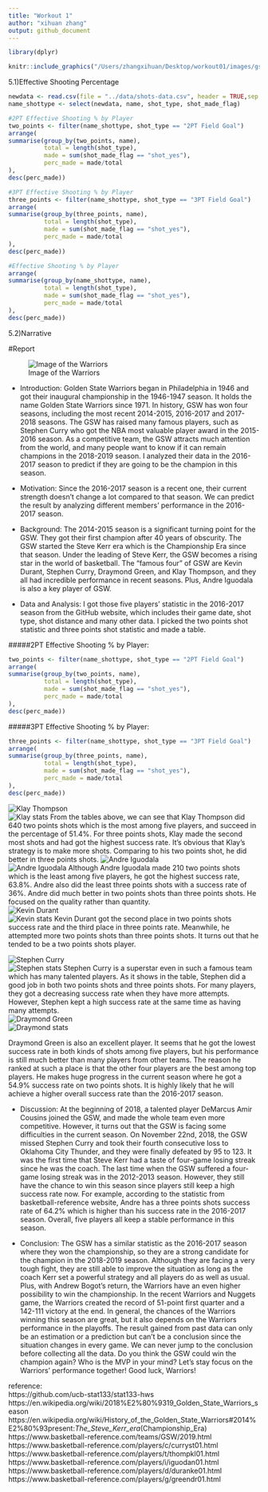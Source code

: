 ```yaml
---
title: "Workout 1"
author: "xihuan zhang"
output: github_document
---
```


```r
library(dplyr)
```

```r
knitr::include_graphics("/Users/zhangxihuan/Desktop/workout01/images/gsw-shot-chart.png")
```

5.1)Effective Shooting Percentage
```r
newdata <- read.csv(file = "../data/shots-data.csv", header = TRUE,sep = ",")
name_shottype <- select(newdata, name, shot_type, shot_made_flag)
```

```r
#2PT Effective Shooting % by Player
two_points <- filter(name_shottype, shot_type == "2PT Field Goal")
arrange(
summarise(group_by(two_points, name),
          total = length(shot_type),
          made = sum(shot_made_flag == "shot_yes"), 
          perc_made = made/total 
),
desc(perc_made))
```

```r
#3PT Effective Shooting % by Player
three_points <- filter(name_shottype, shot_type == "3PT Field Goal")
arrange(
summarise(group_by(three_points, name),
          total = length(shot_type),
          made = sum(shot_made_flag == "shot_yes"), 
          perc_made = made/total 
),
desc(perc_made))
```

```r
#Effective Shooting % by Player
arrange(
summarise(group_by(name_shottype, name),
          total = length(shot_type),
          made = sum(shot_made_flag == "shot_yes"), 
          perc_made = made/total 
),
desc(perc_made))
```

5.2)Narrative      

#Report


![Image of the Warriors](https://qph.fs.quoracdn.net/main-qimg-ec232d1c77da1599213e14b078d5b476)    

* Introduction: Golden State Warriors began in Philadelphia in 1946 and got their inaugural championship in the 1946-1947 season. It holds the name Golden State Warriors since 1971. In history, GSW has won four seasons, including the most recent 2014-2015, 2016-2017 and 2017-2018 seasons. The GSW has raised many famous players, such as Stephen Curry who got the NBA most valuable player award in the 2015-2016 season. As a competitive team, the GSW attracts much attention from the world, and many people want to know if it can remain champions in the 2018-2019 season. I analyzed their data in the 2016-2017 season to predict if they are going to be the champion in this season.

* Motivation: Since the 2016-2017 season is a recent one, their current strength doesn’t change a lot compared to that season. We can predict the result by analyzing different members’ performance in the 2016-2017 season. 

* Background:  The 2014-2015 season is a significant turning point for the GSW. They got their first champion after 40 years of obscurity. The GSW started the Steve Kerr era which is the Championship Era since that season. Under the leading of Steve Kerr, the GSW becomes a rising star in the world of basketball. The “famous four” of GSW are Kevin Durant, Stephen Curry, Draymond Green, and Klay Thompson, and they all had incredible performance in recent seasons. Plus, Andre Iguodala is also a key player of GSW.

* Data and Analysis: I got those five players’ statistic in the 2016-2017 season from the GitHub website, which includes their game date, shot type, shot distance and many other data. I picked the two points shot statistic and three points shot statistic and made a table.

#####2PT Effective Shooting % by Player:

```r
two_points <- filter(name_shottype, shot_type == "2PT Field Goal")
arrange(
summarise(group_by(two_points, name),
          total = length(shot_type),
          made = sum(shot_made_flag == "shot_yes"), 
          perc_made = made/total 
),
desc(perc_made))
```


#####3PT Effective Shooting % by Player:
```r
three_points <- filter(name_shottype, shot_type == "3PT Field Goal")
arrange(
summarise(group_by(three_points, name),
          total = length(shot_type),
          made = sum(shot_made_flag == "shot_yes"), 
          perc_made = made/total 
),
desc(perc_made))
```

![Klay Thompson](https://media.gettyimages.com/photos/klay-thompson-of-the-golden-state-warriors-poses-for-a-portrait-with-picture-id970201180)      
![Klay stats](/Users/zhangxihuan/Desktop/playerstats/Klay\ stats.png)
From the tables above, we can see that Klay Thompson did 640 two points shots which is the most among five players, and succeed in the percentage of 51.4%. For three points shots, Klay made the second most shots and had got the highest success rate. It’s obvious that Klay’s strategy is to make more shots. Comparing to his two points shot, he did better in three points shots. 
![Andre Iguodala](https://www.gannett-cdn.com/-mm-/7349fb2ec8fa6eae87731d37a08df41a4a952655/c=320-223-4187-2408/local/-/media/2018/05/31/USATODAY/USATODAY/636633217332508663-2018-05-30-Andre-Iguodala.jpg?width=3200&height=1680&fit=crop)     
![Andre Iguodala](/Users/zhangxihuan/Desktop/playerstats/Andre.png)
Although Andre Iguodala made 210 two points shots which is the least among five players, he got the highest success rate, 63.8%. Andre also did the least three points shots with a success rate of 36%. Andre did much better in two points shots than three points shots. He focused on the quality rather than quantity.     
![Kevin Durant](https://static01.nyt.com/images/2017/04/07/sports/07durant-web1/07durant-web1-articleLarge.jpg?quality=75&auto=webp&disable=upscale)   
![Kevin stats](/Users/zhangxihuan/Desktop/playerstats/Kevin.png)
Kevin Durant got the second place in two points shots success rate and the third place in three points rate. Meanwhile, he attempted more two points shots than three points shots. It turns out that he tended to be a two points shots player.      

![Stephen Curry](https://cdn.vox-cdn.com/thumbor/QnyGzZIeq92Mba_HwcQ87qUmBzU=/0x0:3915x2613/1200x800/filters:focal(1706x113:2332x739)/cdn.vox-cdn.com/uploads/chorus_image/image/59594853/usa_today_10816472.1525210208.jpg)   
![Stephen stats](/Users/zhangxihuan/Desktop/playerstats/stephen\ stats\ AM.png)
Stephen Curry is a superstar even in such a famous team which has many talented players. As it shows in the table, Stephen did a good job in both two points shots and three points shots. For many players, they got a decreasing success rate when they have more attempts. However, Stephen kept a high success rate at the same time as having many attempts.    
![Draymond Green](https://mk0slamonlinensgt39k.kinstacdn.com/wp-content/uploads/2017/11/Featured-Draymond.jpg)     
![Draymond stats](/Users/zhangxihuan/Desktop/playerstats/Draymond.png)

Draymond Green is also an excellent player. It seems that he got the lowest success rate in both kinds of shots among five players, but his performance is still much better than many players from other teams. The reason he ranked at such a place is that the other four players are the best among top players. He makes huge progress in the current season where he got a 54.9% success rate on two points shots. It is highly likely that he will achieve a higher overall success rate than the 2016-2017 season. 

* Discussion: At the beginning of 2018, a talented player DeMarcus Amir Cousins joined the GSW, and made the whole team even more competitive. However, it turns out that the GSW is facing some difficulties in the current season. On November 22nd, 2018, the GSW missed Stephen Curry and took their fourth consecutive loss to Oklahoma City Thunder, and they were finally defeated by 95 to 123. It was the first time that Steve Kerr had a taste of four-game losing streak since he was the coach. The last time when the GSW suffered a four-game losing streak was in the 2012-2013 season. However, they still have the chance to win this season since players still keep a high success rate now. For example, according to the statistic from basketball-reference website, Andre has a three points shots success rate of 64.2% which is higher than his success rate in the 2016-2017 season. Overall, five players all keep a stable performance in this season. 

* Conclusion: The GSW has a similar statistic as the 2016-2017 season where they won the championship, so they are a strong candidate for the champion in the 2018-2019 season. Although they are facing a very tough fight, they are still able to improve the situation as long as the coach Kerr set a powerful strategy and all players do as well as usual. Plus, with Andrew Bogot’s return, the Warriors have an even higher possibility to win the championship. In the recent Warriors and Nuggets game, the Warriors created the record of 51-point first quarter and a 142-111 victory at the end. In general, the chances of the Warriors winning this season are great, but it also depends on the Warriors performance in the playoffs. The result gained from past data can only be an estimation or a prediction but can’t be a conclusion since the situation changes in every game. We can never jump to the conclusion before collecting all the data. Do you think the GSW could win the champion again? Who is the MVP in your mind? Let’s stay focus on the Warriors’ performance together! Good luck, Warriors!


reference:   
https://github.com/ucb-stat133/stat133-hws      
https://en.wikipedia.org/wiki/2018%E2%80%9319_Golden_State_Warriors_season    
https://en.wikipedia.org/wiki/History_of_the_Golden_State_Warriors#2014%E2%80%93present:_The_Steve_Kerr_era_(Championship_Era)      
https://www.basketball-reference.com/teams/GSW/2019.html  https://www.basketball-reference.com/players/c/curryst01.html    
https://www.basketball-reference.com/players/t/thompkl01.html    
https://www.basketball-reference.com/players/i/iguodan01.html    
https://www.basketball-reference.com/players/d/duranke01.html    
https://www.basketball-reference.com/players/g/greendr01.html
